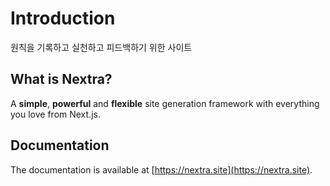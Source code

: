 # Introduction

원칙을 기록하고 실천하고 피드백하기 위한 사이트

## What is Nextra?

A **simple**, **powerful** and **flexible** site generation framework with everything you love from Next.js.

## Documentation

The documentation is available at [https://nextra.site](https://nextra.site).
